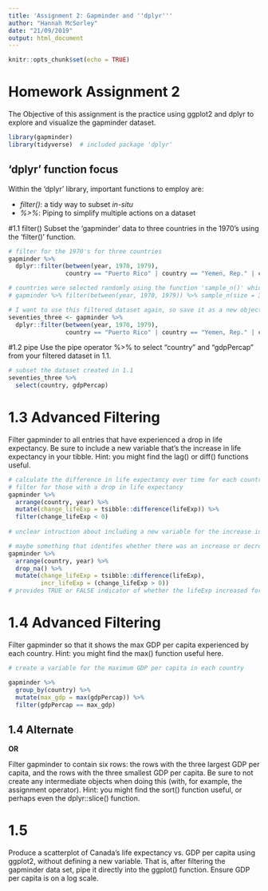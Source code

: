 ```yaml
---
title: 'Assignment 2: Gapminder and ''dplyr'''
author: "Hannah McSorley"
date: "21/09/2019"
output: html_document
---
```


```r
knitr::opts_chunk$set(echo = TRUE)
```
# Homework Assignment 2

The Objective of this assignment is the practice using ggplot2 and dplyr to explore and visualize the gapminder dataset.

```r
library(gapminder)
library(tidyverse)  # included package 'dplyr'
```

## 'dplyr' function focus
Within the 'dplyr' library, important functions to employ are:

* _filter()_: a tidy way to subset _in-situ_
* _%>%_: Piping to simplify multiple actions on a dataset

#1.1 filter()
Subset the 'gapminder' data to three countries in the 1970's using the 'filter()' function.

```r

# filter for the 1970's for three countries
gapminder %>% 
  dplyr::filter(between(year, 1970, 1979),
                country == "Puerto Rico" | country == "Yemen, Rep." | country == "Zimbabwe")

# countries were selected randomly using the function 'sample_n()' which selects n number of rows randomly
# gapminder %>% filter(between(year, 1970, 1979)) %>% sample_n(size = 3)

# I want to use this filtered dataset again, so save it as a new object
seventies_three <- gapminder %>% 
  dplyr::filter(between(year, 1970, 1979),
                country == "Puerto Rico" | country == "Yemen, Rep." | country == "Zimbabwe")
```

#1.2 pipe
Use the pipe operator %>% to select “country” and “gdpPercap” from your filtered dataset in 1.1.

```r

# subset the dataset created in 1.1
seventies_three %>% 
  select(country, gdpPercap)
```
# 1.3 Advanced Filtering 

Filter gapminder to all entries that have experienced a drop in life expectancy. Be sure to include a new variable that’s the increase in life expectancy in your tibble. Hint: you might find the lag() or diff() functions useful.

```r
# calculate the difference in life expectancy over time for each country
# filter for those with a drop in life expectancy 
gapminder %>% 
  arrange(country, year) %>% 
  mutate(change_lifeExp = tsibble::difference(lifeExp)) %>% 
  filter(change_lifeExp < 0)
  
# unclear intruction about including a new variable for the increase in life expectancy... when we're filtering for the drop in life expectancy

# maybe something that identifes whether there was an increase or decrease?
gapminder %>% 
  arrange(country, year) %>% 
  drop_na() %>% 
  mutate(change_lifeExp = tsibble::difference(lifeExp),
         incr_lifeExp = (change_lifeExp > 0))  
# provides TRUE or FALSE indicator of whether the lifeExp increased for that entry, relative to the previous data

```

# 1.4 Advanced Filtering

Filter gapminder so that it shows the max GDP per capita experienced by each country. Hint: you might find the max() function useful here.
```r
# create a variable for the maximum GDP per capita in each country

gapminder %>% 
  group_by(country) %>%
  mutate(max_gdp = max(gdpPercap)) %>% 
  filter(gdpPercap == max_gdp)
```
## 1.4 Alternate
__OR__ 

Filter gapminder to contain six rows: the rows with the three largest GDP per capita, and the rows with the three smallest GDP per capita. Be sure to not create any intermediate objects when doing this (with, for example, the assignment operator). Hint: you might find the sort() function useful, or perhaps even the dplyr::slice() function.

# 1.5

Produce a scatterplot of Canada’s life expectancy vs. GDP per capita using ggplot2, without defining a new variable. That is, after filtering the gapminder data set, pipe it directly into the ggplot() function. Ensure GDP per capita is on a log scale.
```r

```
